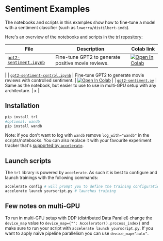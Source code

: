 # Sentiment Examples

The notebooks and scripts in this examples show how to fine-tune a model with a sentiment classifier (such as `lvwerra/distilbert-imdb`).

Here's an overview of the notebooks and scripts in the [trl repository](https://github.com/huggingface/trl/tree/main/examples):

| File | Description | Colab link |
|---|---| --- |
| [`gpt2-sentiment.ipynb`](https://github.com/huggingface/trl/blob/main/examples/notebooks/gpt2-sentiment.ipynb) | Fine-tune GPT2 to generate positive movie reviews. | [![Open In Colab](https://colab.research.google.com/assets/colab-badge.svg)](https://colab.research.google.com/github/huggingface/trl/blob/main/examples/sentiment/notebooks/gpt2-sentiment.ipynb)
 |
| [`gpt2-sentiment-control.ipynb`](https://github.com/huggingface/trl/blob/main/examples/notebooks/gpt2-sentiment-control.ipynb)  | Fine-tune GPT2 to generate movie reviews with controlled sentiment. | [![Open In Colab](https://colab.research.google.com/assets/colab-badge.svg)](https://colab.research.google.com/github/huggingface/trl/blob/main/examples/sentiment/notebooks/gpt2-sentiment-control.ipynb)
  |
| [`gpt2-sentiment.py`](https://github.com/huggingface/trl/blob/main/examples/ppo_trainer/sentiment_tuning.py) | Same as the notebook, but easier to use to use in multi-GPU setup with any architecture. | x | 


## Installation

```bash
pip install trl
#optional: wandb
pip install wandb
```

Note: if you don't want to log with `wandb` remove `log_with="wandb"` in the scripts/notebooks. You can also replace it with your favourite experiment tracker that's [supported by `accelerate`](https://huggingface.co/docs/accelerate/usage_guides/tracking).


## Launch scripts

The `trl` library is powered by `accelerate`. As such it is best to configure and launch trainings with the following commands:

```bash
accelerate config # will prompt you to define the training configuration
accelerate launch yourscript.py # launches training
```

## Few notes on multi-GPU 

To run in multi-GPU setup with DDP (distributed Data Parallel) change the `device_map` value to `device_map={"": Accelerator().process_index}` and make sure to run your script with `accelerate launch yourscript.py`. If you want to apply naive pipeline parallelism you can use `device_map="auto"`.
